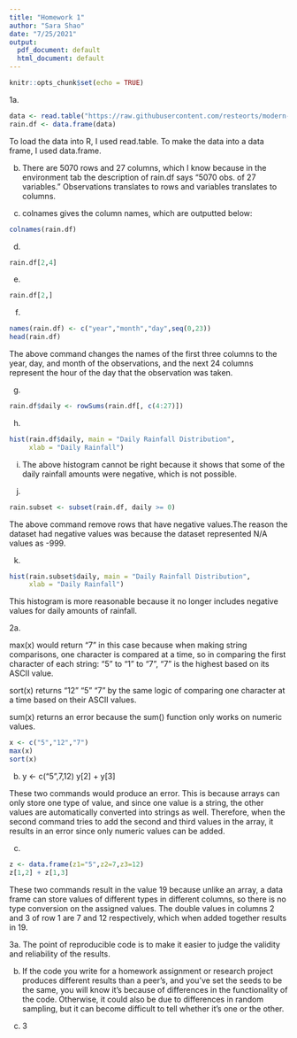 ```yaml
---
title: "Homework 1"
author: "Sara Shao"
date: "7/25/2021"
output:
  pdf_document: default
  html_document: default
---
```


```r
knitr::opts_chunk$set(echo = TRUE)
```

1a.
```r
data <- read.table("https://raw.githubusercontent.com/resteorts/modern-bayes/master/homeworks/homework-1/data/rnf6080.dat")
rain.df <- data.frame(data)
```
To load the data into R, I used read.table. To make the data into a data frame, I used data.frame.

b. 
There are 5070 rows and 27 columns, which I know because in the environment tab the description of rain.df says "5070 obs. of 27 variables." Observations translates to rows and variables translates to columns.

c.
colnames gives the column names, which are outputted below:

```r
colnames(rain.df)
```

d.
```r
rain.df[2,4]
```

e.
```r
rain.df[2,]
```

f.
```r
names(rain.df) <- c("year","month","day",seq(0,23))
head(rain.df)
```

The above command changes the names of the first three columns to the year, day, and month of the observations, and the next 24 columns represent the hour of the day that the observation was taken.

g. 
```r
rain.df$daily <- rowSums(rain.df[, c(4:27)])
```
h.
```r
hist(rain.df$daily, main = "Daily Rainfall Distribution", 
     xlab = "Daily Rainfall")
```


i.
The above histogram cannot be right because it shows that some of the daily rainfall amounts were negative, which is not possible. 

j.

```r
rain.subset <- subset(rain.df, daily >= 0)
```
The above command remove rows that have negative values.The reason the dataset had negative values was because the dataset represented N/A values as -999.

k.
```r
hist(rain.subset$daily, main = "Daily Rainfall Distribution", 
     xlab = "Daily Rainfall")
```


This histogram is more reasonable because it no longer includes negative values for daily amounts of rainfall.

2a.

max(x) would return "7" in this case because when making string comparisons, one character is compared at a time, so in comparing the first character of each string: "5" to "1" to "7", "7" is the highest based on its ASCII value.

sort(x) returns "12" "5" "7" by the same logic of comparing one character at a time based on their ASCII values.

sum(x) returns an error because the sum() function only works on numeric values.
```r
x <- c("5","12","7")
max(x)
sort(x)
```

b.
y <- c("5",7,12)
y[2] + y[3]

These two commands would produce an error. This is because arrays can only store one type of value, and since one value is a string, the other values are automatically converted into strings as well. Therefore, when the second command tries to add the second and third values in the array, it results in an error since only numeric values can be added. 


c. 
```r
z <- data.frame(z1="5",z2=7,z3=12)
z[1,2] + z[1,3]
```
These two commands result in the value 19 because unlike an array, a data frame can store values of different types in different columns, so there is no type conversion on the assigned values. The double values in columns 2 and 3 of row 1 are 7 and 12 respectively, which when added together results in 19. 

3a. The point of reproducible code is to make it easier to judge the validity and reliability of the results.

b. If the code you write for a homework assignment or research project produces different results than a peer's, and you've set the seeds to be the same, you will know it's because of differences in the functionality of the code. Otherwise, it could also be due to differences in random sampling, but it can become difficult to tell whether it's one or the other. 

c. 3
